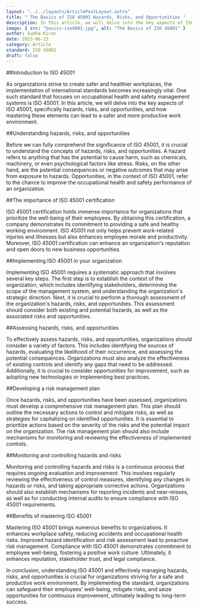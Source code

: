 ```yaml
---
layout: "../../layouts/ArticlePostLayout.astro"
title: " The Basics of ISO 45001 Hazards, Risks, and Opportunities "
description: In this article, we will delve into the key aspects of ISO 45001, specifically hazards, risks, and opportunities, and how mastering these elements can lead to a safer and more productive work environment.  
image: { src: "basics-iso4001.jpg", alt: "The Basics of ISO 45001" }
author: Sudha Kiran
date: 2023-06-23
category: Article
standard: ISO 45001
draft: false
---
```

##Introduction to ISO 45001 

As organizations strive to create safer and healthier workplaces, the implementation of international standards becomes increasingly vital. One such standard that focuses on occupational health and safety management systems is ISO 45001. In this article, we will delve into the key aspects of ISO 45001, specifically hazards, risks, and opportunities, and how mastering these elements can lead to a safer and more productive work environment. 

##Understanding hazards, risks, and opportunities 

Before we can fully comprehend the significance of ISO 45001, it is crucial to understand the concepts of hazards, risks, and opportunities. A hazard refers to anything that has the potential to cause harm, such as chemicals, machinery, or even psychological factors like stress. Risks, on the other hand, are the potential consequences or negative outcomes that may arise from exposure to hazards. Opportunities, in the context of ISO 45001, refer to the chance to improve the occupational health and safety performance of an organization. 

##The importance of ISO 45001 certification 

ISO 45001 certification holds immense importance for organizations that prioritize the well-being of their employees. By obtaining this certification, a company demonstrates its commitment to providing a safe and healthy working environment. ISO 45001 not only helps prevent work-related injuries and illnesses but also enhances employee morale and productivity. Moreover, ISO 45001 certification can enhance an organization's reputation and open doors to new business opportunities. 

##Implementing ISO 45001 in your organization 

Implementing ISO 45001 requires a systematic approach that involves several key steps. The first step is to establish the context of the organization, which includes identifying stakeholders, determining the scope of the management system, and understanding the organization's strategic direction. Next, it is crucial to perform a thorough assessment of the organization's hazards, risks, and opportunities. This assessment should consider both existing and potential hazards, as well as the associated risks and opportunities. 

##Assessing hazards, risks, and opportunities 

To effectively assess hazards, risks, and opportunities, organizations should consider a variety of factors. This includes identifying the sources of hazards, evaluating the likelihood of their occurrence, and assessing the potential consequences. Organizations must also analyze the effectiveness of existing controls and identify any gaps that need to be addressed. Additionally, it is crucial to consider opportunities for improvement, such as adopting new technologies or implementing best practices. 

##Developing a risk management plan 

Once hazards, risks, and opportunities have been assessed, organizations must develop a comprehensive risk management plan. This plan should outline the necessary actions to control and mitigate risks, as well as strategies for capitalizing on identified opportunities. It is essential to prioritize actions based on the severity of the risks and the potential impact on the organization. The risk management plan should also include mechanisms for monitoring and reviewing the effectiveness of implemented controls. 

##Monitoring and controlling hazards and risks 

Monitoring and controlling hazards and risks is a continuous process that requires ongoing evaluation and improvement. This involves regularly reviewing the effectiveness of control measures, identifying any changes in hazards or risks, and taking appropriate corrective actions. Organizations should also establish mechanisms for reporting incidents and near-misses, as well as for conducting internal audits to ensure compliance with ISO 45001 requirements. 

##Benefits of mastering ISO 45001 

Mastering ISO 45001 brings numerous benefits to organizations. It enhances workplace safety, reducing accidents and occupational health risks. Improved hazard identification and risk assessment lead to proactive risk management. Compliance with ISO 45001 demonstrates commitment to employee well-being, fostering a positive work culture. Ultimately, it enhances reputation, stakeholder trust, and legal compliance. 

In conclusion, understanding ISO 45001 and effectively managing hazards, risks, and opportunities is crucial for organizations striving for a safe and productive work environment. By implementing the standard, organizations can safeguard their employees' well-being, mitigate risks, and seize opportunities for continuous improvement, ultimately leading to long-term success. 